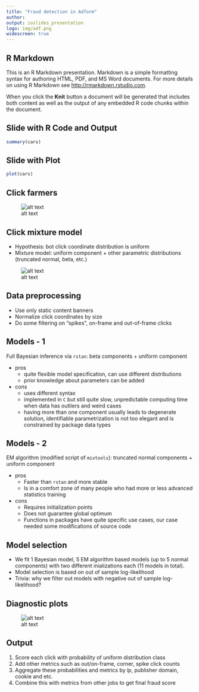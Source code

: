 ```yaml
---
title: "Fraud detection in Adform"
author: 
output: ioslides_presentation
logo: img/adf.png
widescreen: true
---
```


## R Markdown

This is an R Markdown presentation. Markdown is a simple formatting syntax for authoring HTML, PDF, and MS Word documents. For more details on using R Markdown see <http://rmarkdown.rstudio.com>.

When you click the **Knit** button a document will be generated that includes both content as well as the output of any embedded R code chunks within the document.


## Slide with R Code and Output

```r
summary(cars)
```

## Slide with Plot

```r
plot(cars)
```

## Click farmers

![alt text](img/ads.png)

## Click mixture model

- Hypothesis: bot click coordinate distribution is uniform
- Mixture model: uniform component + other parametric distributions (truncated normal, beta, etc.)

![alt text](img/coord.png)

## Data preprocessing

- Use only static content banners
- Normalize click coordinates by size
- Do some filtering on "spikes", on-frame and out-of-frame clicks

## Models - 1

Full Bayesian inference via `rstan`: beta components + uniform component

- pros
    - quite flexible model specification, can use different distributions
    - prior knowledge about parameters can be added
- cons
    - uses different syntax
    - implemented in `C` but still quite slow, unpredictable computing time when data has outliers and weird cases
    - having more than one component usually leads to degenerate solution, identifiable parametrization is not too elegant and is constrained by package data types

## Models - 2

EM algorithm (modified script of `mixtools`): truncated normal components + uniform component

- pros
    - Faster than `rstan` and more stable
    - Is in a comfort zone of many people who had more or less advanced statistics training
- cons
    - Requires initialization points
    - Does not guarantee global optimum
    - Functions in packages have quite specific use cases, our case needed some modifications of source code

## Model selection

- We fit 1 Bayesian model, 5 EM algorithm based models (up to 5 normal components) with two different inializations each (11 models in total).
- Model selection is based on out of sample log-likelihood
- Trivia: why we filter out models with negative out of sample log-likelihood?

## Diagnostic plots

![alt text](img/fit.png)

## Output

1. Score each click with probability of uniform distribution class
2. Add other metrics such as out/on-frame, corner, spike click counts
3. Aggregate these probabilities and metrics by ip, publisher domain, cookie and etc.
4. Combine this with metrics from other jobs to get final fraud score